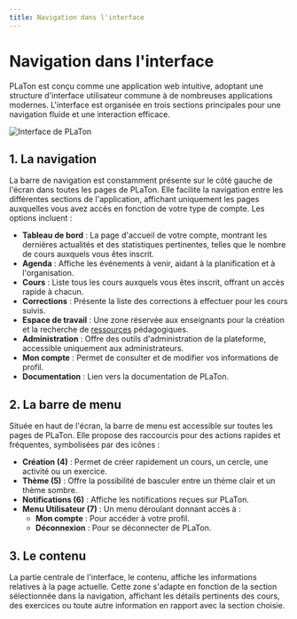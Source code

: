 ```yaml
---
title: Navigation dans l'interface
---
```


# Navigation dans l'interface

PLaTon est conçu comme une application web intuitive, adoptant une structure d'interface utilisateur commune à de nombreuses applications modernes. L'interface est organisée en trois sections principales pour une navigation fluide et une interaction efficace.

![Interface de PLaTon](../../../public/screens/dashboard/interface.png)

## 1. La navigation

La barre de navigation est constamment présente sur le côté gauche de l'écran dans toutes les pages de PLaTon. Elle facilite la navigation entre les différentes sections de l'application, affichant uniquement les pages auxquelles vous avez accès en fonction de votre type de compte. Les options incluent :

- **Tableau de bord** : La page d'accueil de votre compte, montrant les dernières actualités et des statistiques pertinentes, telles que le nombre de cours auxquels vous êtes inscrit.
- **Agenda** : Affiche les événements à venir, aidant à la planification et à l'organisation.
- **Cours** : Liste tous les cours auxquels vous êtes inscrit, offrant un accès rapide à chacun.
- **Corrections** : Présente la liste des corrections à effectuer pour les cours suivis.
- **Espace de travail** : Une zone réservée aux enseignants pour la création et la recherche de [ressources](/resources/types) pédagogiques.
- **Administration** : Offre des outils d'administration de la plateforme, accessible uniquement aux administrateurs.
- **Mon compte** : Permet de consulter et de modifier vos informations de profil.
- **Documentation** : Lien vers la documentation de PLaTon.

## 2. La barre de menu

Située en haut de l'écran, la barre de menu est accessible sur toutes les pages de PLaTon. Elle propose des raccourcis pour des actions rapides et fréquentes, symbolisées par des icônes :

- **Création (4)** : Permet de créer rapidement un cours, un cercle, une activité ou un exercice.
- **Thème (5)** : Offre la possibilité de basculer entre un thème clair et un thème sombre.
- **Notifications (6)** : Affiche les notifications reçues sur PLaTon.
- **Menu Utilisateur (7)** : Un menu déroulant donnant accès à :
  - **Mon compte** : Pour accéder à votre profil.
  - **Déconnexion** : Pour se déconnecter de PLaTon.

## 3. Le contenu

La partie centrale de l'interface, le contenu, affiche les informations relatives à la page actuelle. Cette zone s'adapte en fonction de la section sélectionnée dans la navigation, affichant les détails pertinents des cours, des exercices ou toute autre information en rapport avec la section choisie.
